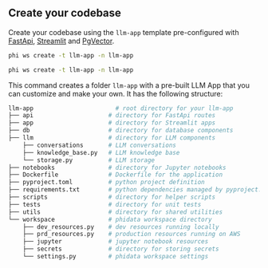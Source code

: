 ## Create your codebase

Create your codebase using the `llm-app` template pre-configured with [FastApi](https://fastapi.tiangolo.com/), [Streamlit](https://streamlit.io/) and [PgVector](https://github.com/pgvector/pgvector).

<CodeGroup>

```bash Mac
phi ws create -t llm-app -n llm-app
```

```bash Windows
phi ws create -t llm-app -n llm-app
```

</CodeGroup>

This command creates a folder `llm-app` with a pre-built LLM App that you can customize and make your own. It has the following structure:

```bash
llm-app                       # root directory for your llm-app
├── api                     # directory for FastApi routes
├── app                     # directory for Streamlit apps
├── db                      # directory for database components
├── llm                     # directory for LLM components
    ├── conversations       # LLM conversations
    ├── knowledge_base.py   # LLM knowledge base
    └── storage.py          # LLM storage
├── notebooks               # directory for Jupyter notebooks
├── Dockerfile              # Dockerfile for the application
├── pyproject.toml          # python project definition
├── requirements.txt        # python dependencies managed by pyproject.toml
├── scripts                 # directory for helper scripts
├── tests                   # directory for unit tests
├── utils                   # directory for shared utilities
└── workspace               # phidata workspace directory
    ├── dev_resources.py    # dev resources running locally
    ├── prd_resources.py    # production resources running on AWS
    ├── jupyter             # jupyter notebook resources
    ├── secrets             # directory for storing secrets
    └── settings.py         # phidata workspace settings
```
